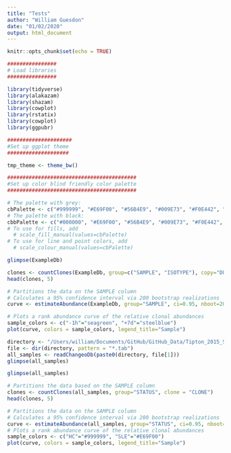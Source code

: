 ```yaml
---
title: "Tests"
author: "William Guesdon"
date: "01/02/2020"
output: html_document
---
```



```r
knitr::opts_chunk$set(echo = TRUE)
```

```r
################
# Load libraries
################

library(tidyverse)
library(alakazam)
library(shazam)
library(cowplot)
library(rstatix)
library(cowplot)
library(ggpubr)
```

```r
#####################
#Set up ggplot theme
####################

tmp_theme <- theme_bw()

##########################################
#Set up color blind friendly color palette
##########################################

# The palette with grey:
cbPalette <- c("#999999", "#E69F00", "#56B4E9", "#009E73", "#F0E442", "#0072B2", "#D55E00", "#CC79A7")
# The palette with black:
cbbPalette <- c("#000000", "#E69F00", "#56B4E9", "#009E73", "#F0E442", "#0072B2", "#D55E00", "#CC79A7")
# To use for fills, add
  # scale_fill_manual(values=cbPalette)
# To use for line and point colors, add
  # scale_colour_manual(values=cbPalette)
```

```r
glimpse(ExampleDb)
```


```r
clones <- countClones(ExampleDb, group=c("SAMPLE", "ISOTYPE"), copy="DUPCOUNT")
head(clones, 5)
```
```r
# Partitions the data on the SAMPLE column
# Calculates a 95% confidence interval via 200 bootstrap realizations
curve <- estimateAbundance(ExampleDb, group="SAMPLE", ci=0.95, nboot=200)
```

```r
# Plots a rank abundance curve of the relative clonal abundances
sample_colors <- c("-1h"="seagreen", "+7d"="steelblue")
plot(curve, colors = sample_colors, legend_title="Sample")
```

```r
directory <- "/Users/william/Documents/GitHub/GitHub_Data/Tipton_2015_SLE_vs_HC/Immcantation/all_samples/"
file <- dir(directory, pattern = "*.tab")
all_samples <- readChangeoDb(paste0(directory, file[1]))
glimpse(all_samples)
```

```r
glimpse(all_samples)
```

```r
# Partitions the data based on the SAMPLE column
clones <- countClones(all_samples, group="STATUS", clone = "CLONE")
head(clones, 5)
```

```r
# Partitions the data on the SAMPLE column
# Calculates a 95% confidence interval via 200 bootstrap realizations
curve <- estimateAbundance(all_samples, group="STATUS", ci=0.95, nboot=200)
# Plots a rank abundance curve of the relative clonal abundances
sample_colors <- c("HC"="#999999", "SLE"="#E69F00")
plot(curve, colors = sample_colors, legend_title="Sample")
```

